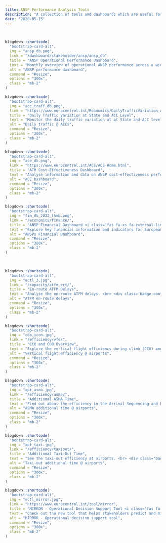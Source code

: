 ```yaml
---
title: ANSP Performance Analysis Tools
description: "A collection of tools and dashboards which are useful for Air Navigation Service Provider (ANSP) performance monitoring."
date: '2020-05-15'
---
```


<script src="/rmarkdown-libs/header-attrs/header-attrs.js"></script>

<br>

::: {class="container"}
:::: {class="row"}
::::: {class="card-deck"}

```r
blogdown::shortcode(
  "bootstrap-card-alt",
  img = "ansp_db.png",
  link = "/dashboard/stakeholder/ansp/ansp_db",
  title = "ANSP Operational Performance Dashboard",
  text = "Monthly overview of operational ANSP performance across a wide spectrum of indicators.<br> <div class='badge-container'><span class='badge badge-secondary'>General Performance</span></div>",
  alt = "ANSP performance dashboard",
  command = "Resize",
  options = "300x",
  class = "mb-2"
)
```

```r
blogdown::shortcode(
  "bootstrap-card-alt",
  img = "acc_traff_db.png",
  link = "https://www.eurocontrol.int/Economics/DailyTrafficVariation-ACCs.html",
  title = "Daily Traffic Variation at State and ACC Level",
  text = "Monitor the daily traffic variation at at State and ACC level since the start of the COVID-19 crisis. <br> <div class='badge-container'><span class='badge badge-primary'>Traffic</span></div>",
  alt = "Daily traffic @ ACCs",
  command = "Resize",
  options = "300x",
  class = "mb-2"
)
```

```r
blogdown::shortcode(
  "bootstrap-card-alt",
  img = "ace_db.png",
  link = "https://www.eurocontrol.int/ACE/ACE-Home.html",
  title = "ATM Cost-Effectiveness Dashboard",
  text = "Analyse information and data on ANSP cost-effectiveness performance (2002-2020). <br> <div class='badge-container'><span class='badge badge-success'>Economics</span></div>",
  alt = "ACE Dashboard",
  command = "Resize",
  options = "300x",
  class = "mb-2"
)
```

```r
blogdown::shortcode(
  "bootstrap-card-alt",
  img = "fin_db_2022_thmb.png",
  link = "/economics/finance/",
  title = "ANSP Financial Dashboard <i class='fas fa-xs fa-external-link-alt'></i>",
  text = "Explore key financial information and indicators for European ANSPs. <br> <div class='badge-container'><span class='badge badge-success'>Economics</span></div>",
  alt = "ANSPs Financial Dashboard",
  command = "Resize",
  options = "300x",
  class = "mb-2"
)
```

:::::
::::
:::

<br>

::: {class="container"}
:::: {class="row"}
::::: {class="card-deck"}

```r
blogdown::shortcode(
  "bootstrap-card-alt",
  img = "ectl_3.jpg",
  link = "/capacity/atfm_ert/",
  title = "En-route ATFM Delays",
  text = "Analyse the en-route ATFM delays. <br> <div class='badge-container'><span class='badge badge-warning'>Capacity & Delays</span></div>",
  alt = "ATFM en-route delays",
  command = "Resize",
  options = "300x",
  class = "mb-2"
)
```

```r
blogdown::shortcode(
  "bootstrap-card-alt",
  img = "cdo_icon.jpg",
  link = "/efficiency/vfe/",
  title = "CCO and CDO Overview",
  text = "Explore the vertical flight efficiency during climb (CCO) and descent (CDO). <br> <div class='badge-container'><span class='badge badge-info'>Efficiency</span></div>",
  alt = "Vertical flight efficiency @ airports",
  command = "Resize",
  options = "300x",
  class = "mb-2"
)
```

```r
blogdown::shortcode(
  "bootstrap-card-alt",
  img = "apt_asma.jpg",
  link = "/efficiency/asma/",
  title = "Additional ASMA Time",
  text = "Find out about the efficiency in the Arrival Sequencing and Metering Area (ASMA). <br> <div class='badge-container'><span class='badge badge-info'>Efficiency</span></div>",
  alt = "ASMA additional time @ airports",
  command = "Resize",
  options = "300x",
  class = "mb-2"
)
```

```r
blogdown::shortcode(
  "bootstrap-card-alt",
  img = "apt_taxi.jpg",
  link = "/efficiency/taxiout/",
  title = "Additional Taxi-Out Time",
  text = "See the taxi-out efficiency at airports. <br> <div class='badge-container'><span class='badge badge-info'>Efficiency</span></div>",
  alt = "Taxi-out additional time @ airports",
  command = "Resize",
  options = "300x",
  class = "mb-2"
)
```

```r
blogdown::shortcode(
  "bootstrap-card-alt",
  img = "ectl_mirror.jpg",
  link = "https://www.eurocontrol.int/tool/mirror",
  title = "MIRROR - Operational Decision Support Tool <i class='fas fa-xs fa-external-link-alt'></i>",
  text = "Check out the new tool that helps stakeholders predict and mitigate delays. <br> <div class='badge-container'><span class='badge badge-warning'>Capacity & Delays</span></div>",
  alt = "MIRROR - Operational decision support tool",
  command = "Resize",
  options = "300x",
  class = "mb-2"
)
```

:::::
::::
:::

<style>
.card-deck .card .badge-container {
  position: absolute;
  bottom: 0.75rem;
  left: 1.2rem;
  display: block;
}
</style>

<script>
    function resizeIframe(obj) {
      obj.style.height = obj.contentWindow.document.documentElement.scrollHeight + 'px';
    }
</script>

<style type="text/css">
.img-responsive {
    margin: 0 auto;
    max-width: 75%
}

.resp-container {
    position: relative;
    overflow: hidden;
    padding-top: 60.0%;
}

.resp-iframe {
    position: absolute;
    top: 0;
    left: 0;
    width: 100%;
    height: 150%;
    border: 0;
}
</style>
